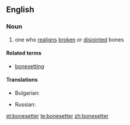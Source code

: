 ==English==

===Noun===
{{en-noun|sg=[[bone]][[setter]]}}

# one who [[realign]]s [[broken]] or [[disjointed]] bones

====Related terms====
* [[bonesetting]]

====Translations====
{{trans-top|one who realigns broken or disjointed bones}}
* Bulgarian: {{t-|bg|чакръкчия}}
{{trans-mid}}
* Russian: {{t+|ru|костоправ|m|sc=Cyrl|tr=kostopráv|alt=костопра́в}}
{{trans-bottom}}

[[et:bonesetter]]
[[te:bonesetter]]
[[zh:bonesetter]]